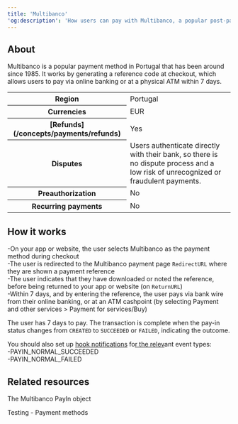 ```yaml
---
title: 'Multibanco'  
'og:description': 'How users can pay with Multibanco, a popular post-pay payment method in Portugal.'  
---
```


## About

Multibanco is a popular payment method in Portugal that has been around since 1985. It works by generating a reference code at checkout, which allows users to pay via online banking or at a physical ATM within 7 days.

<table>
    <tbody>
        <tr>
            <th class="header">Region</th>
            <td class="content">
                Portugal
            </td>
            </tr>
        <tr>
            <th class="header">Currencies</th>
            <td class="content">
                EUR
            </td>
            </tr>
        <tr>
            <th class="header">[Refunds](/concepts/payments/refunds)</th>
            <td class="content">
                Yes
            </td>
            </tr>
        <tr>
            <th class="header">Disputes</th>
            <td class="content">
                Users authenticate directly with their bank, so there is no dispute process and a low risk of unrecognized or fraudulent payments.
            </td>
            </tr>
        <tr>
            <th class="header">Preauthorization</th>
            <td class="content">
                No
            </td>
            </tr>
        <tr>
            <th class="header">Recurring payments</th>
            <td class="content">
                No
            </td>
            </tr>
    </tbody>
</table>

## How it works  
-On your app or website, the user selects Multibanco as the payment method during checkout  
-The user is redirected to the Multibanco payment page `RedirectURL` where they are shown a payment reference  
-The user indicates that they have downloaded or noted the reference, before being returned to your app or website (on `ReturnURL`)  
-Within 7 days, and by entering the reference, the user pays via bank wire from their online banking, or at an ATM cashpoint (by selecting Payment and other services > Payment for services/Buy)  

The user has 7 days to pay. The transaction is complete when the pay-in status changes from `CREATED` to `SUCCEEDED` or `FAILED`, indicating the outcome.  

You should also set up <a href="">hook notifications</a> fo<a href="">r the relev</a>ant event types:  
-PAYIN_NORMAL_SUCCEEDED  
-PAYIN_NORMAL_FAILED  

## Related resources  

<Card title="Endpoints">The Multibanco PayIn object</Card>  

<Card title="Dev tools">Testing - Payment methods</Card>